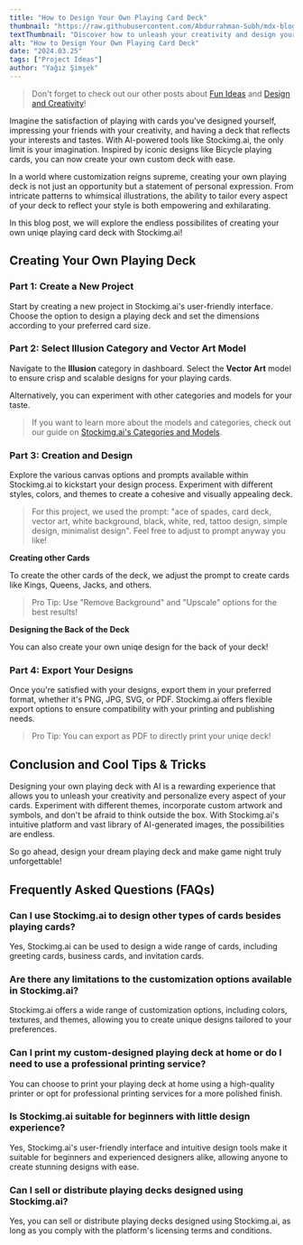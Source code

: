 ```yaml
---
title: "How to Design Your Own Playing Card Deck"
thumbnail: "https://raw.githubusercontent.com/Abdurrahman-Subh/mdx-blog/main/images/other-cards.png"
textThumbnail: "Discover how to unleash your creativity and design your own custom playing deck with AI-powered tools like Stockimg.ai. From selecting themes to exporting your designs, learn how to create a unique and personalized deck that reflects your style and interests."
alt: "How to Design Your Own Playing Card Deck"
date: "2024.03.25"
tags: ["Project Ideas"]
author: "Yağız Şimşek"
---
```


<CustomImage
    src="https://raw.githubusercontent.com/Abdurrahman-Subh/mdx-blog/main/images/other-cards.png"
    alt="How to Design Your Own Playing Card Deck"
/>

> Don't forget to check out our other posts about [Fun Ideas](https://stockimg.ai/blog/project-ideas) and [Design and Creativity](https://stockimg.ai/blog/design-and-creativity)!

Imagine the satisfaction of playing with cards you've designed yourself, impressing your friends with your creativity, and having a deck that reflects your interests and tastes. With AI-powered tools like Stockimg.ai, the only limit is your imagination. Inspired by iconic designs like Bicycle playing cards, you can now create your own custom deck with ease.

In a world where customization reigns supreme, creating your own playing deck is not just an opportunity but a statement of personal expression. From intricate patterns to whimsical illustrations, the ability to tailor every aspect of your deck to reflect your style is both empowering and exhilarating.

In this blog post, we will explore the endless possibilites of creating your own uniqe playing card deck with Stockimg.ai!

## Creating Your Own Playing Deck

### Part 1: Create a New Project

<CustomImage
    src="https://raw.githubusercontent.com/Abdurrahman-Subh/mdx-blog/main/images/stockimg-dashboard.png"
    alt="creating a new project"
/>

Start by creating a new project in Stockimg.ai's user-friendly interface. Choose the option to design a playing deck and set the dimensions according to your preferred card size.

### Part 2: Select Illusion Category and Vector Art Model

<CustomImage
    src="https://raw.githubusercontent.com/Abdurrahman-Subh/mdx-blog/main/images/poker-deck-aces.png"
    alt="navigating to categories"
/>

Navigate to the **Illusion** category in dashboard. Select the **Vector Art** model to ensure crisp and scalable designs for your playing cards. 

Alternatively, you can experiment with other categories and models for your taste.

> If you want to learn more about the models and categories, check out our guide on [Stockimg.ai's Categories and Models](https://stockimg.ai/blog/guide/stockimg-categories-and-models-explained).

### Part 3: Creation and Design

<CustomImage
    src="https://raw.githubusercontent.com/Abdurrahman-Subh/mdx-blog/main/images/aces.png"
    alt="aces designs"
/>

Explore the various canvas options and prompts available within Stockimg.ai to kickstart your design process. Experiment with different styles, colors, and themes to create a cohesive and visually appealing deck.

> For this project, we used the prompt: "ace of spades, card deck, vector art, white background, black, white, red, tattoo design, simple design, minimalist design". Feel free to adjust to prompt anyway you like!

**Creating other Cards**

<CustomImage
    src="https://raw.githubusercontent.com/Abdurrahman-Subh/mdx-blog/main/images/other-cards.png"
    alt="other cards"
/>

To create the other cards of the deck, we adjust the prompt to create cards like Kings, Queens, Jacks, and others.

> Pro Tip: Use "Remove Background" and "Upscale" options for the best results!

**Designing the Back of the Deck**

<CustomImage
    src="https://raw.githubusercontent.com/Abdurrahman-Subh/mdx-blog/main/images/deck-back.png"
    alt="back of the deck"
/>

You can also create your own uniqe design for the back of your deck!

### Part 4: Export Your Designs

Once you're satisfied with your designs, export them in your preferred format, whether it's PNG, JPG, SVG, or PDF. Stockimg.ai offers flexible export options to ensure compatibility with your printing and publishing needs.

> Pro Tip: You can export as PDF to directly print your uniqe deck!

## Conclusion and Cool Tips & Tricks

Designing your own playing deck with AI is a rewarding experience that allows you to unleash your creativity and personalize every aspect of your cards. Experiment with different themes, incorporate custom artwork and symbols, and don't be afraid to think outside the box. With Stockimg.ai's intuitive platform and vast library of AI-generated images, the possibilities are endless. 

So go ahead, design your dream playing deck and make game night truly unforgettable!

## Frequently Asked Questions (FAQs)

### Can I use Stockimg.ai to design other types of cards besides playing cards?

Yes, Stockimg.ai can be used to design a wide range of cards, including greeting cards, business cards, and invitation cards.

### Are there any limitations to the customization options available in Stockimg.ai?

Stockimg.ai offers a wide range of customization options, including colors, textures, and themes, allowing you to create unique designs tailored to your preferences.

### Can I print my custom-designed playing deck at home or do I need to use a professional printing service?

You can choose to print your playing deck at home using a high-quality printer or opt for professional printing services for a more polished finish.

### Is Stockimg.ai suitable for beginners with little design experience?

Yes, Stockimg.ai's user-friendly interface and intuitive design tools make it suitable for beginners and experienced designers alike, allowing anyone to create stunning designs with ease.

### Can I sell or distribute playing decks designed using Stockimg.ai?

Yes, you can sell or distribute playing decks designed using Stockimg.ai, as long as you comply with the platform's licensing terms and conditions.